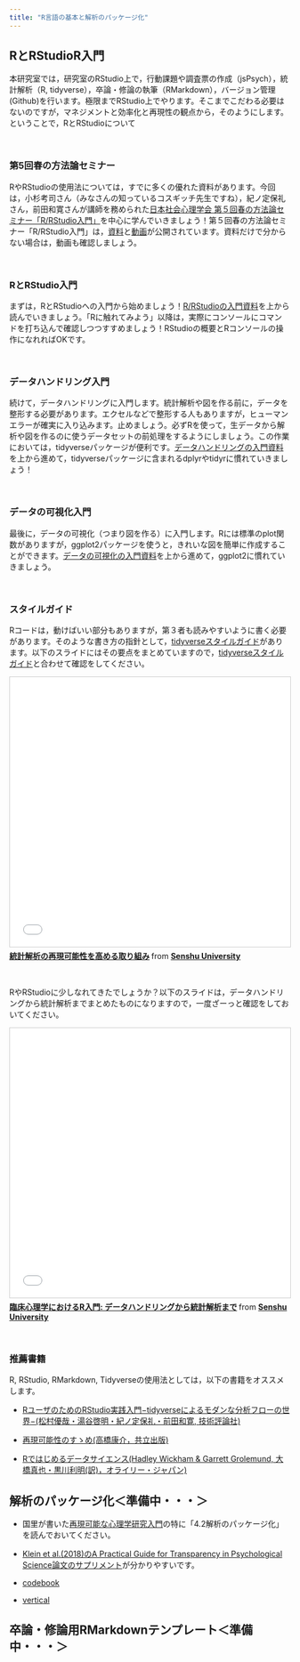 ```yaml
---
title: "R言語の基本と解析のパッケージ化"
---
```

## RとRStudioR入門

本研究室では，研究室のRStudio上で，行動課題や調査票の作成（jsPsych），統計解析（R, tidyverse），卒論・修論の執筆（RMarkdown），バージョン管理(Github)を行います。極限までRStudio上でやります。そこまでこだわる必要はないのですが，マネジメントと効率化と再現性の観点から，そのようにします。ということで，RとRStudioについて

<br>

### 第5回春の方法論セミナー

RやRStudioの使用法については，すでに多くの優れた資料があります。今回は，小杉考司さん（みなさんの知っているコスギッチ先生ですね），紀ノ定保礼さん，前田和寛さんが講師を務められた[日本社会心理学会 第５回春の方法論セミナー「R/RStudio入門」](http://www.socialpsychology.jp/seminar/seminar_180321.html)を中心に学んでいきましょう！第５回春の方法論セミナー「R/RStudio入門」は，[資料](https://kazutan.github.io/JSSP2018_spring/index.html)と[動画](https://www.youtube.com/playlist?list=PL7OS4lcGSZ3B1R3kbwu57jPNEpacCCAwP)が公開されています。資料だけで分からない場合は，動画も確認しましょう。

<br>

### RとRStudio入門

まずは，RとRStudioへの入門から始めましょう！[R/RStudioの入門資料](https://kazutan.github.io/JSSP2018_spring/intro_rstudio.html)を上から読んでいきましょう。「Rに触れてみよう」以降は，実際にコンソールにコマンドを打ち込んで確認しつつすすめましょう！RStudioの概要とRコンソールの操作になれればOKです。

<br>

### データハンドリング入門

続けて，データハンドリングに入門します。統計解析や図を作る前に，データを整形する必要があります。エクセルなどで整形する人もありますが，ヒューマンエラーが確実に入り込みます。止めましょう。必ずRを使って，生データから解析や図を作るのに使うデータセットの前処理をするようにしましょう。この作業においては，tidyverseパッケージが便利です。[データハンドリングの入門資料](https://kazutan.github.io/JSSP2018_spring/data_handling.html)を上から進めて，tidyverseパッケージに含まれるdplyrやtidyrに慣れていきましょう！

<br>

### データの可視化入門

最後に，データの可視化（つまり図を作る）に入門します。Rには標準のplot関数がありますが，ggplot2パッケージを使うと，きれいな図を簡単に作成することができます。[データの可視化の入門資料](https://kazutan.github.io/JSSP2018_spring/visualization.html)を上から進めて，ggplot2に慣れていきましょう。

<br>

### スタイルガイド

Rコードは，動けばいい部分もありますが，第３者も読みやすいように書く必要があります。そのような書き方の指針として，[tidyverseスタイルガイド](https://style.tidyverse.org/)があります。以下のスライドにはその要点をまとめていますので，[tidyverseスタイルガイド](https://style.tidyverse.org/)と合わせて確認をしてください。

<iframe src="//www.slideshare.net/slideshow/embed_code/key/wNlFMYILtIJT0X?startSlide=21" width="595" height="485" frameborder="0" marginwidth="0" marginheight="0" scrolling="no" style="border:1px solid #CCC; border-width:1px; margin-bottom:5px; max-width: 100%;" allowfullscreen> </iframe> <div style="margin-bottom:5px"> <strong> <a href="//www.slideshare.net/YoshihikoKunisato/ss-77835559" title="統計解析の再現可能性を高める取り組み" target="_blank">統計解析の再現可能性を高める取り組み</a> </strong> from <strong><a href="//www.slideshare.net/YoshihikoKunisato" target="_blank">Senshu University</a></strong> </div>

<br>

RやRStudioに少しなれてきたでしょうか？以下のスライドは，データハンドリングから統計解析までまとめたものになりますので，一度ざーっと確認をしておいてください。

<iframe src="//www.slideshare.net/slideshow/embed_code/key/bdxbQ58hm1Bu5O" width="595" height="485" frameborder="0" marginwidth="0" marginheight="0" scrolling="no" style="border:1px solid #CCC; border-width:1px; margin-bottom:5px; max-width: 100%;" allowfullscreen> </iframe> <div style="margin-bottom:5px"> <strong> <a href="//www.slideshare.net/YoshihikoKunisato/r-74207682" title="臨床心理学におけるR入門: データハンドリングから統計解析まで" target="_blank">臨床心理学におけるR入門: データハンドリングから統計解析まで</a> </strong> from <strong><a href="https://www.slideshare.net/YoshihikoKunisato" target="_blank">Senshu University</a></strong> </div>

<br>

### 推薦書籍

R, RStudio, RMarkdown, Tidyverseの使用法としては，以下の書籍をオススメします。

- [RユーザのためのRStudio実践入門−tidyverseによるモダンな分析フローの世界−(松村優哉・湯谷啓明・紀ノ定保礼・前田和寛, 技術評論社)](https://www.amazon.co.jp/dp/4774198536/ref=cm_sw_em_r_mt_dp_U_UOWoEbZT5F0ET)

- [再現可能性のすゝめ(高橋康介，共立出版)](https://www.amazon.co.jp/dp/4320112431/ref=cm_sw_em_r_mt_dp_U_7OWoEbBG1R974)

- [Rではじめるデータサイエンス(Hadley Wickham & Garrett Grolemund, 大橋真也・黒川利明(訳)，オライリー・ジャパン)](https://www.amazon.co.jp/dp/487311814X/ref=cm_sw_em_r_mt_dp_U_3OWoEbHD8BA75)

## 解析のパッケージ化＜準備中・・・＞

- 国里が書いた[再現可能な心理学研究入門](https://psyarxiv.com/x8js5/)の特に「4.2解析のパッケージ化」を読んでおいてください。

- [Klein et al.(2018)のA Practical Guide for Transparency in Psychological Science論文のサプリメント](https://psych-transparency-guide.uni-koeln.de/)が分かりやすいです。


- [codebook](http://www.martin-elff.net/knitr/memisc/codebook.html)


- [vertical](https://github.com/CrumpLab/vertical)

## 卒論・修論用RMarkdownテンプレート＜準備中・・・＞
